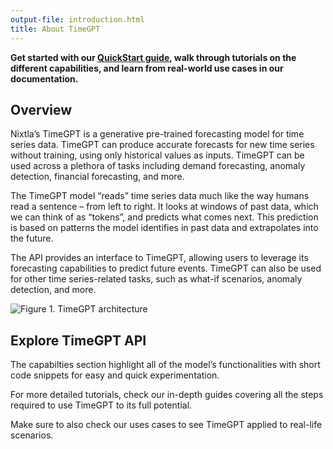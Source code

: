 ```yaml
---
output-file: introduction.html
title: About TimeGPT
---
```



**Get started with our [QuickStart
guide](../../docs/getting-started-timegpt_quickstart), walk through
tutorials on the different capabilities, and learn from real-world use
cases in our documentation.**

## Overview

Nixtla’s TimeGPT is a generative pre-trained forecasting model for time
series data. TimeGPT can produce accurate forecasts for new time series
without training, using only historical values as inputs. TimeGPT can be
used across a plethora of tasks including demand forecasting, anomaly
detection, financial forecasting, and more.

The TimeGPT model “reads” time series data much like the way humans read
a sentence – from left to right. It looks at windows of past data, which
we can think of as “tokens”, and predicts what comes next. This
prediction is based on patterns the model identifies in past data and
extrapolates into the future.

The API provides an interface to TimeGPT, allowing users to leverage its
forecasting capabilities to predict future events. TimeGPT can also be
used for other time series-related tasks, such as what-if scenarios,
anomaly detection, and more.

<img src="https://github.com/Nixtla/nixtla/blob/main/nbs/img/timegpt-arch.png?raw=true" alt="Figure 1. TimeGPT architecture" />

## Explore TimeGPT API

The capabilties section highlight all of the model’s functionalities
with short code snippets for easy and quick experimentation.

For more detailed tutorials, check our in-depth guides covering all the
steps required to use TimeGPT to its full potential.

Make sure to also check our uses cases to see TimeGPT applied to
real-life scenarios.

